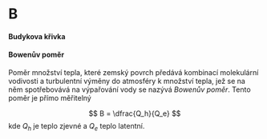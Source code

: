 # B

#### Budykova křivka
::: collapsible

:::

#### Bowenův poměr
::: collapsible
Poměr množství tepla, které zemský povrch předává kombinací molekulární vodivosti a turbulentní výměny do atmosféry k množství tepla, jež se na něm spotřebovává na výpařování vody se nazývá *Bowenův poměr*. Tento poměr je přímo měřitelný

$$
B = \dfrac{Q_h}{Q_e}
$$ kde $Q_h$ je teplo zjevné a $Q_e$ teplo latentní.
:::